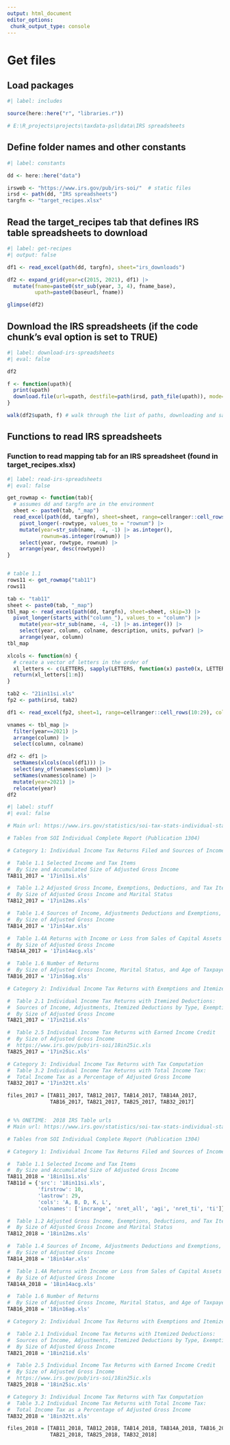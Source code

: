```yaml
---
output: html_document
editor_options: 
 chunk_output_type: console
---
```



# Get files

## Load packages

```r
#| label: includes

source(here::here("r", "libraries.r"))

# E:\R_projects\projects\taxdata-psl\data\IRS spreadsheets

```

## Define folder names and other constants

```r
#| label: constants

dd <- here::here("data")

irsweb <- "https://www.irs.gov/pub/irs-soi/"  # static files
irsd <- path(dd, "IRS spreadsheets")
targfn <- "target_recipes.xlsx"

```


## Read the target_recipes tab that defines IRS table spreadsheets to download

```r
#| label: get-recipes
#| output: false

df1 <- read_excel(path(dd, targfn), sheet="irs_downloads")

df2 <- expand_grid(year=c(2015, 2021), df1) |> 
  mutate(fname=paste0(str_sub(year, 3, 4), fname_base),
         upath=paste0(baseurl, fname))

glimpse(df2)

```


## Download the IRS spreadsheets (if the code chunk's eval option is set to TRUE)

```r
#| label: download-irs-spreadsheets
#| eval: false

df2

f <- function(upath){
  print(upath)
  download.file(url=upath, destfile=path(irsd, path_file(upath)), mode="wb")
}

walk(df2$upath, f) # walk through the list of paths, downloading and saving each file

```

## Functions to read IRS spreadsheets

### Function to read mapping tab for an IRS spreadsheet (found in **target_recipes.xlsx**)

```r
#| label: read-irs-spreadsheets
#| eval: false

get_rowmap <- function(tab){
  # assumes dd and targfn are in the environment
  sheet <- paste0(tab, "_map")
  read_excel(path(dd, targfn), sheet=sheet, range=cellranger::cell_rows(1:3)) |> 
    pivot_longer(-rowtype, values_to = "rownum") |> 
    mutate(year=str_sub(name, -4, -1) |> as.integer(),
           rownum=as.integer(rownum)) |> 
    select(year, rowtype, rownum) |> 
    arrange(year, desc(rowtype))
}


# table 1.1
rows11 <- get_rowmap("tab11")
rows11

tab <- "tab11"
sheet <- paste0(tab, "_map")
tbl_map <- read_excel(path(dd, targfn), sheet=sheet, skip=3) |> 
  pivot_longer(starts_with("column_"), values_to = "column") |> 
    mutate(year=str_sub(name, -4, -1) |> as.integer()) |> 
    select(year, column, colname, description, units, pufvar) |> 
    arrange(year, column)
tbl_map

xlcols <- function(n) {
  # create a vector of letters in the order of 
  xl_letters <- c(LETTERS, sapply(LETTERS, function(x) paste0(x, LETTERS, sep = "")))
  return(xl_letters[1:n])
}

tab2 <- "21in11si.xls"
fp2 <- path(irsd, tab2)

df1 <- read_excel(fp2, sheet=1, range=cellranger::cell_rows(10:29), col_names = FALSE)

vnames <- tbl_map |> 
  filter(year==2021) |> 
  arrange(column) |> 
  select(column, colname)

df2 <- df1 |> 
  setNames(xlcols(ncol(df1))) |> 
  select(any_of(vnames$column)) |> 
  setNames(vnames$colname) |> 
  mutate(year=2021) |> 
  relocate(year)
df2


```



```r
#| label: stuff
#| eval: false

# Main url: https://www.irs.gov/statistics/soi-tax-stats-individual-statistical-tables-by-size-of-adjusted-gross-income

# Tables from SOI Individual Complete Report (Publication 1304)

# Category 1: Individual Income Tax Returns Filed and Sources of Income

#  Table 1.1 Selected Income and Tax Items
#  By Size and Accumulated Size of Adjusted Gross Income
TAB11_2017 = '17in11si.xls'

#  Table 1.2 Adjusted Gross Income, Exemptions, Deductions, and Tax Items
#  By Size of Adjusted Gross Income and Marital Status
TAB12_2017 = '17in12ms.xls'

#  Table 1.4 Sources of Income, Adjustments Deductions and Exemptions, and Tax Items
#  By Size of Adjusted Gross Income
TAB14_2017 = '17in14ar.xls'

#  Table 1.4A Returns with Income or Loss from Sales of Capital Assets Reported on Form1040, Schedule D
#  By Size of Adjusted Gross Income
TAB14A_2017 = '17in14acg.xls'

#  Table 1.6 Number of Returns
#  By Size of Adjusted Gross Income, Marital Status, and Age of Taxpayer
TAB16_2017 = '17in16ag.xls'

# Category 2: Individual Income Tax Returns with Exemptions and Itemized Deductions

#  Table 2.1 Individual Income Tax Returns with Itemized Deductions:
#  Sources of Income, Adjustments, Itemized Deductions by Type, Exemptions, and Tax Items
#  By Size of Adjusted Gross Income
TAB21_2017 = '17in21id.xls'

#  Table 2.5 Individual Income Tax Returns with Earned Income Credit
#  By Size of Adjusted Gross Income
#  https://www.irs.gov/pub/irs-soi/18in25ic.xls
TAB25_2017 = '17in25ic.xls'

# Category 3: Individual Income Tax Returns with Tax Computation
#  Table 3.2 Individual Income Tax Returns with Total Income Tax:
#  Total Income Tax as a Percentage of Adjusted Gross Income
TAB32_2017 = '17in32tt.xls'

files_2017 = [TAB11_2017, TAB12_2017, TAB14_2017, TAB14A_2017,
              TAB16_2017, TAB21_2017, TAB25_2017, TAB32_2017]


# %% ONETIME:  2018 IRS Table urls
# Main url: https://www.irs.gov/statistics/soi-tax-stats-individual-statistical-tables-by-size-of-adjusted-gross-income

# Tables from SOI Individual Complete Report (Publication 1304)

# Category 1: Individual Income Tax Returns Filed and Sources of Income

#  Table 1.1 Selected Income and Tax Items
#  By Size and Accumulated Size of Adjusted Gross Income
TAB11_2018 = '18in11si.xls'
TAB11d = {'src': '18in11si.xls',
          'firstrow': 10,
          'lastrow': 29,
          'cols': 'A, B, D, K, L',
          'colnames': ['incrange', 'nret_all', 'agi', 'nret_ti', 'ti']}

#  Table 1.2 Adjusted Gross Income, Exemptions, Deductions, and Tax Items
#  By Size of Adjusted Gross Income and Marital Status
TAB12_2018 = '18in12ms.xls'

#  Table 1.4 Sources of Income, Adjustments Deductions and Exemptions, and Tax Items
#  By Size of Adjusted Gross Income
TAB14_2018 = '18in14ar.xls'

#  Table 1.4A Returns with Income or Loss from Sales of Capital Assets Reported on Form1040, Schedule D
#  By Size of Adjusted Gross Income
TAB14A_2018 = '18in14acg.xls'

#  Table 1.6 Number of Returns
#  By Size of Adjusted Gross Income, Marital Status, and Age of Taxpayer
TAB16_2018 = '18in16ag.xls'

# Category 2: Individual Income Tax Returns with Exemptions and Itemized Deductions

#  Table 2.1 Individual Income Tax Returns with Itemized Deductions:
#  Sources of Income, Adjustments, Itemized Deductions by Type, Exemptions, and Tax Items
#  By Size of Adjusted Gross Income
TAB21_2018 = '18in21id.xls'

#  Table 2.5 Individual Income Tax Returns with Earned Income Credit
#  By Size of Adjusted Gross Income
#  https://www.irs.gov/pub/irs-soi/18in25ic.xls
TAB25_2018 = '18in25ic.xls'

# Category 3: Individual Income Tax Returns with Tax Computation
#  Table 3.2 Individual Income Tax Returns with Total Income Tax:
#  Total Income Tax as a Percentage of Adjusted Gross Income
TAB32_2018 = '18in32tt.xls'

files_2018 = [TAB11_2018, TAB12_2018, TAB14_2018, TAB14A_2018, TAB16_2018,
              TAB21_2018, TAB25_2018, TAB32_2018]

```

